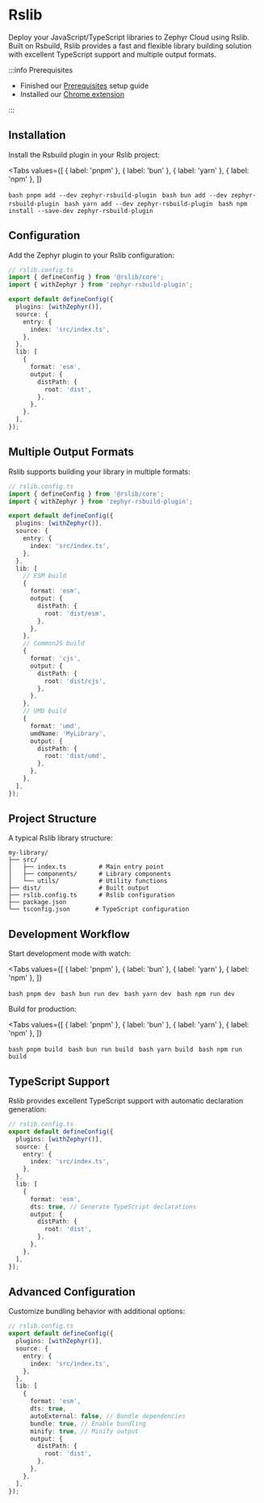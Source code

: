 
# Rslib

Deploy your JavaScript/TypeScript libraries to Zephyr Cloud using Rslib. Built on Rsbuild, Rslib provides a fast and flexible library building solution with excellent TypeScript support and multiple output formats.

:::info Prerequisites

- Finished our [Prerequisites](/getting-started/installation) setup guide
- Installed our [Chrome extension](https://chromewebstore.google.com/detail/zephyr-mission-control/liflhldchhinbaeplljlplhnbkdidedn)

:::

<CodemodDisclaimer />

## Installation

Install the Rsbuild plugin in your Rslib project:

<Tabs
  values={[
    { label: 'pnpm' },
    { label: 'bun' },
    { label: 'yarn' },
    { label: 'npm' },
  ]}
>
  <Tab>```bash pnpm add --dev zephyr-rsbuild-plugin ```</Tab>
  <Tab>```bash bun add --dev zephyr-rsbuild-plugin ```</Tab>
  <Tab>```bash yarn add --dev zephyr-rsbuild-plugin ```</Tab>
  <Tab>```bash npm install --save-dev zephyr-rsbuild-plugin ```</Tab>
</Tabs>

## Configuration

Add the Zephyr plugin to your Rslib configuration:

```typescript
// rslib.config.ts
import { defineConfig } from '@rslib/core';
import { withZephyr } from 'zephyr-rsbuild-plugin';

export default defineConfig({
  plugins: [withZephyr()],
  source: {
    entry: {
      index: 'src/index.ts',
    },
  },
  lib: [
    {
      format: 'esm',
      output: {
        distPath: {
          root: 'dist',
        },
      },
    },
  ],
});
```

## Multiple Output Formats

Rslib supports building your library in multiple formats:

```typescript
// rslib.config.ts
import { defineConfig } from '@rslib/core';
import { withZephyr } from 'zephyr-rsbuild-plugin';

export default defineConfig({
  plugins: [withZephyr()],
  source: {
    entry: {
      index: 'src/index.ts',
    },
  },
  lib: [
    // ESM build
    {
      format: 'esm',
      output: {
        distPath: {
          root: 'dist/esm',
        },
      },
    },
    // CommonJS build
    {
      format: 'cjs',
      output: {
        distPath: {
          root: 'dist/cjs',
        },
      },
    },
    // UMD build
    {
      format: 'umd',
      umdName: 'MyLibrary',
      output: {
        distPath: {
          root: 'dist/umd',
        },
      },
    },
  ],
});
```

## Project Structure

A typical Rslib library structure:

```
my-library/
├── src/
│   ├── index.ts         # Main entry point
│   ├── components/      # Library components
│   └── utils/           # Utility functions
├── dist/                # Built output
├── rslib.config.ts      # Rslib configuration
├── package.json
└── tsconfig.json       # TypeScript configuration
```

## Development Workflow

Start development mode with watch:

<Tabs
  values={[
    { label: 'pnpm' },
    { label: 'bun' },
    { label: 'yarn' },
    { label: 'npm' },
  ]}
>
  <Tab>```bash pnpm dev ```</Tab>
  <Tab>```bash bun run dev ```</Tab>
  <Tab>```bash yarn dev ```</Tab>
  <Tab>```bash npm run dev ```</Tab>
</Tabs>

Build for production:

<Tabs
  values={[
    { label: 'pnpm' },
    { label: 'bun' },
    { label: 'yarn' },
    { label: 'npm' },
  ]}
>
  <Tab>```bash pnpm build ```</Tab>
  <Tab>```bash bun run build ```</Tab>
  <Tab>```bash yarn build ```</Tab>
  <Tab>```bash npm run build ```</Tab>
</Tabs>

## TypeScript Support

Rslib provides excellent TypeScript support with automatic declaration generation:

```typescript
// rslib.config.ts
export default defineConfig({
  plugins: [withZephyr()],
  source: {
    entry: {
      index: 'src/index.ts',
    },
  },
  lib: [
    {
      format: 'esm',
      dts: true, // Generate TypeScript declarations
      output: {
        distPath: {
          root: 'dist',
        },
      },
    },
  ],
});
```

## Advanced Configuration

Customize bundling behavior with additional options:

```typescript
// rslib.config.ts
export default defineConfig({
  plugins: [withZephyr()],
  source: {
    entry: {
      index: 'src/index.ts',
    },
  },
  lib: [
    {
      format: 'esm',
      dts: true,
      autoExternal: false, // Bundle dependencies
      bundle: true, // Enable bundling
      minify: true, // Minify output
      output: {
        distPath: {
          root: 'dist',
        },
      },
    },
  ],
});
```
